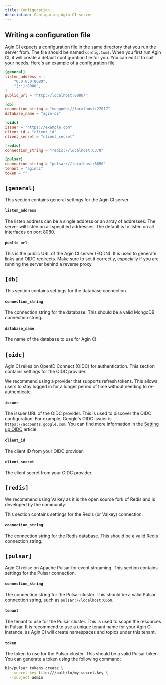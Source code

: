 ```yaml
---
title: Configuration
description: Configuring Agin CI server
---
```


## Writing a configuration file

Agin CI expects a configuration file in the same directory that you run the server from. The file should be named `config.toml`. When you first run Agin CI, it will create a default configuration file for you. You can edit it to suit your needs. Here's an example of a configuration file:

```toml
[general]
listen_address = [
    "0.0.0.0:8080",
    "[::]:8080",
]
public_url = "http://localhost:8080/"

[db]
connection_string = "mongodb://localhost:27017"
database_name = "agin-ci"

[oidc]
issuer = "https://example.com"
client_id = "client_id"
client_secret = "client_secret"

[redis]
connection_string = "redis://localhost:6379"

[pulsar]
connection_string = "pulsar://localhost:6650"
tenant = "aginci"
token = ""
```

## `[general]`

This section contains general settings for the Agin CI server.

#### `listen_address`

The listen address can be a single address or an array of addresses. The server will listen on all specified addresses. The default is to listen on all interfaces on port 8080.

#### `public_url`

This is the public URL of the Agin CI server (FQDN). It is used to generate links and OIDC redirects. Make sure to set it correctly, especially if you are running the server behind a reverse proxy.


## `[db]`

This section contains settings for the database connection.

#### `connection_string`

The connection string for the database. This should be a valid MongoDB connection string.

#### `database_name`

The name of the database to use for Agin CI.

## `[oidc]`

Agin CI relies on OpenID Connect (OIDC) for authentication. This section contains settings for the OIDC provider.

<Callout>
We recommend using a provider that supports refresh tokens. This allows users to stay logged in for a longer period of time without needing to re-authenticate.
</Callout>

#### `issuer`

The issuer URL of the OIDC provider. This is used to discover the OIDC configuration. For example, Google's OIDC issuer is `https://accounts.google.com`. You can find more information in the [Setting up OIDC]() article.

#### `client_id`

The client ID from your OIDC provider.

#### `client_secret`

The client secret from your OIDC provider.

## `[redis]`

<Callout>
We recommend using Valkey as it is the open source fork of Redis and is developed by the community.
</Callout>

This section contains settings for the Redis (or Valkey) connection.

#### `connection_string`

The connection string for the Redis database. This should be a valid Redis connection string.

## `[pulsar]`

Agin CI relise on Apache Pulsar for event streaming. This section contains settings for the Pulsar connection.

#### `connection_string`

The connection string for the Pulsar cluster. This should be a valid Pulsar connection string, such as `pulsar://localhost:6650`.

#### `tenant`

The tenant to use for the Pulsar cluster. This is used to scope the resources in Pulsar. It is recommend to use a unique tenant name for your Agin CI instance, as Agin CI will create namespaces and topics under this tenant.

#### `token`

The token to use for the Pulsar cluster. This should be a valid Pulsar token. You can generate a token using the following command:

```bash
bin/pulsar tokens create \
  --secret-key file:///path/to/my-secret.key \
  --subject admin
```